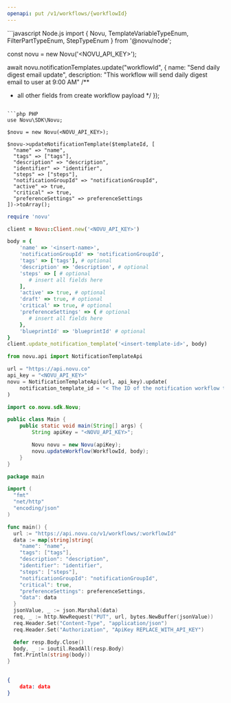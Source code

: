 ```yaml
---
openapi: put /v1/workflows/{workflowId}
---
```


<RequestExample>
```javascript Node.js
import { Novu, TemplateVariableTypeEnum, FilterPartTypeEnum, StepTypeEnum } from '@novu/node';

const novu = new Novu('<NOVU_API_KEY>');

await novu.notificationTemplates.update("workflowId", {
  name: "Send daily digest email update",
  description: "This workflow will send daily digest email to user at 9:00 AM"
  /**
   * all other fields from create workflow payload
   */
});
```

```php PHP
use Novu\SDK\Novu;

$novu = new Novu(<NOVU_API_KEY>);

$novu->updateNotificationTemplate($templateId, [
  "name" => "name",
  "tags" => ["tags"],
  "description" => "description",
  "identifier" => "identifier",
  "steps" => ["steps"],
  "notificationGroupId" => "notificationGroupId",
  "active" => true,
  "critical" => true,
  "preferenceSettings" => preferenceSettings
])->toArray();
```

```ruby Ruby
require 'novu'

client = Novu::Client.new('<NOVU_API_KEY>')

body = {
    'name' => '<insert-name>',
    'notificationGroupId' => 'notificationGroupId',
    'tags' => ['tags'], # optional
    'description' => 'description', # optional
    'steps' => [ # optional
       # insert all fields here
    ], 
    'active' => true, # optional
    'draft' => true, # optional
    'critical' => true, # optional
    'preferenceSettings' => { # optional
       # insert all fields here
    },
    'blueprintId' => 'blueprintId' # optional
}
client.update_notification_template('<insert-template-id>', body)
```

```python Python
from novu.api import NotificationTemplateApi

url = "https://api.novu.co"
api_key = "<NOVU_API_KEY>"
novu = NotificationTemplateApi(url, api_key).update(
    notification_template_id = "< The ID of the notification workflow to be updated>",
)
```

```java Java
import co.novu.sdk.Novu;

public class Main {
    public static void main(String[] args) {
        String apiKey = "<NOVU_API_KEY>";

        Novu novu = new Novu(apiKey);
        novu.updateWorkflow(WorkflowId, body);
    }
}
```

```go Go
package main

import (
  "fmt"
  "net/http"
  "encoding/json"
)

func main() {
  url := "https://api.novu.co/v1/workflows/:workflowId"
  data := map[string]string{
    "name": "name",
    "tags": ["tags"],
    "description": "description",
    "identifier": "identifier",
    "steps": ["steps"],
    "notificationGroupId": "notificationGroupId",
    "critical": true,
    "preferenceSettings": preferenceSettings,
    "data": data
  }
  jsonValue, _ := json.Marshal(data)
  req, _ := http.NewRequest("PUT", url, bytes.NewBuffer(jsonValue))
  req.Header.Set("Content-Type", "application/json")
  req.Header.Set("Authorization", "ApiKey REPLACE_WITH_API_KEY")

  defer resp.Body.Close()
  body, _ := ioutil.ReadAll(resp.Body)
  fmt.Println(string(body))
}
    
```

</RequestExample>

<ResponseExample>

```json Response
{
    data: data
}
```

</ResponseExample>